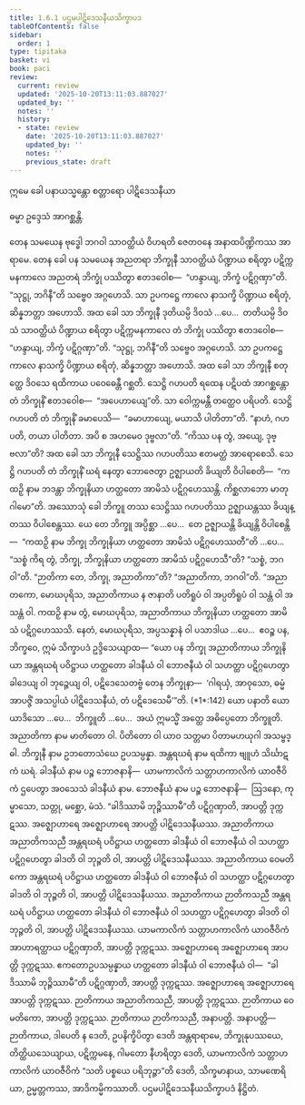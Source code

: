 ```yaml
---
title: 1.6.1 ပဌမပါဋိဒေသနီယသိက္ခာပဒ
tableOfContents: false
sidebar:
  order: 1
type: tipitaka
basket: vi
book: paci
review:
  current: review
  updated: '2025-10-20T13:11:03.887027'
  updated_by: ''
  notes: ''
  history:
  - state: review
    date: '2025-10-20T13:11:03.887027'
    updated_by: ''
    notes: ''
    previous_state: draft
---
```



<DynamicBreadcrumb />


<ReviewStatus review={frontmatter.review} showDetails={true} />

<HypothesisAnnotation frontmatter={frontmatter} />


<Paragraph number="1599" type="center" book="paci">
ဣမေ ခေါ ပနာယသ္မန္တော စတ္တာရော ပါဋိဒေသနီယာ

  
ဓမ္မာ ဥဒ္ဒေသံ အာဂစ္ဆန္တိ.


</Paragraph>

<Division number="552" book="paci" e="ch" v="2" p="227">

<Paragraph number="1600" book="paci">
တေန သမယေန ဗုဒ္ဓေါ ဘဂဝါ သာဝတ္ထိယံ ဝိဟရတိ ဇေတဝနေ အနာထပိဏ္ဍိကဿ အာရာမေ. တေန ခေါ ပန သမယေန အညတရာ ဘိက္ခုနီ သာဝတ္ထိယံ ပိဏ္ဍာယ စရိတွာ ပဋိက္ကမနကာလေ အညတရံ ဘိက္ခုံ ပဿိတွာ ဧတဒဝေါစ—  “ဟန္ဒာယျ, ဘိက္ခံ ပဋိဂ္ဂဏှာ”တိ. “သုဋ္ဌု, ဘဂိနီ”တိ သဗ္ဗေဝ အဂ္ဂဟေသိ. သာ ဥပကဋ္ဌေ ကာလေ နာသက္ခိ ပိဏ္ဍာယ စရိတုံ, ဆိန္နဘတ္တာ အဟောသိ. အထ ခေါ သာ ဘိက္ခုနီ ဒုတိယမ္ပိ ဒိဝသံ …ပေ…  တတိယမ္ပိ ဒိဝသံ သာဝတ္ထိယံ ပိဏ္ဍာယ စရိတွာ ပဋိက္ကမနကာလေ တံ ဘိက္ခုံ ပဿိတွာ ဧတဒဝေါစ—  “ဟန္ဒာယျ, ဘိက္ခံ ပဋိဂ္ဂဏှာ”တိ. “သုဋ္ဌု, ဘဂိနီ”တိ သဗ္ဗေဝ အဂ္ဂဟေသိ. သာ ဥပကဋ္ဌေ ကာလေ နာသက္ခိ ပိဏ္ဍာယ စရိတုံ, ဆိန္နဘတ္တာ အဟောသိ. အထ ခေါ သာ ဘိက္ခုနီ စတုတ္ထေ ဒိဝသေ ရထိကာယ ပဝေဓေန္တီ ဂစ္ဆတိ. သေဋ္ဌိ ဂဟပတိ ရထေန ပဋိပထံ အာဂစ္ဆန္တော တံ ဘိက္ခုနိံ ဧတဒဝေါစ—  “အပေဟာယျေ”တိ. သာ ဝေါက္ကမန္တီ တတ္ထေဝ ပရိပတိ. သေဋ္ဌိ ဂဟပတိ တံ ဘိက္ခုနိံ ခမာပေသိ—  “ခမာဟာယျေ, မယာသိ ပါတိတာ”တိ. “နာဟံ, ဂဟပတိ, တယာ ပါတိတာ. အပိ စ အဟမေဝ ဒုဗ္ဗလာ”တိ. “ကိဿ ပန တွံ, အယျေ, ဒုဗ္ဗလာ”တိ? အထ ခေါ သာ ဘိက္ခုနီ သေဋ္ဌိဿ ဂဟပတိဿ ဧတမတ္ထံ အာရောစေသိ. သေဋ္ဌိ ဂဟပတိ တံ ဘိက္ခုနိံ ဃရံ နေတွာ ဘောဇေတွာ ဥဇ္ဈာယတိ ခိယျတိ ဝိပါစေတိ—  “ကထဉှိ နာမ ဘဒန္တာ ဘိက္ခုနိယာ ဟတ္ထတော အာမိသံ ပဋိဂ္ဂဟေဿန္တိ. ကိစ္ဆလာဘော မာတုဂါမော”တိ.
</Paragraph>

<Paragraph number="1601" book="paci">
အဿောသုံ ခေါ ဘိက္ခူ တဿ သေဋ္ဌိဿ ဂဟပတိဿ ဥဇ္ဈာယန္တဿ ခိယျန္တဿ ဝိပါစေန္တဿ. ယေ တေ ဘိက္ခူ အပ္ပိစ္ဆာ …ပေ…  တေ ဥဇ္ဈာယန္တိ ခိယျန္တိ ဝိပါစေန္တိ—  “ကထဉှိ နာမ ဘိက္ခု ဘိက္ခုနိယာ ဟတ္ထတော အာမိသံ ပဋိဂ္ဂဟေဿတီ”တိ …ပေ…  “သစ္စံ ကိရ တွံ, ဘိက္ခု, ဘိက္ခုနိယာ ဟတ္ထတော အာမိသံ ပဋိဂ္ဂဟေသီ”တိ? “သစ္စံ, ဘဂဝါ”တိ. “ဉာတိကာ တေ, ဘိက္ခု, အညာတိကာ”တိ? “အညာတိကာ, ဘဂဝါ”တိ. “အညာတကော, မောဃပုရိသ, အညာတိကာယ န ဇာနာတိ ပတိရူပံ ဝါ အပ္ပတိရူပံ ဝါ သန္တံ ဝါ အသန္တံ ဝါ. ကထဉှိ နာမ တွံ, မောဃပုရိသ, အညာတိကာယ ဘိက္ခုနိယာ ဟတ္ထတော အာမိသံ ပဋိဂ္ဂဟေဿသိ. နေတံ, မောဃပုရိသ, အပ္ပသန္နာနံ ဝါ ပသာဒါယ …ပေ…  ဧဝဉ္စ ပန, ဘိက္ခဝေ, ဣမံ သိက္ခာပဒံ ဥဒ္ဒိသေယျာထ—
</Paragraph>

</Division>
<Division number="553" book="paci" e="ch" v="2" p="228">

<Paragraph number="1602" book="paci">
<Emphasis>“ယော ပန ဘိက္ခု အညာတိကာယ ဘိက္ခုနိယာ အန္တရဃရံ ပဝိဋ္ဌာယ ဟတ္ထတော ခါဒနီယံ ဝါ ဘောဇနီယံ ဝါ သဟတ္ထာ ပဋိဂ္ဂဟေတွာ ခါဒေယျ ဝါ ဘုဉ္ဇေယျ ဝါ, ပဋိဒေသေတဗ္ဗံ တေန ဘိက္ခုနာ—  ‘ဂါရယှံ, အာဝုသော, ဓမ္မံ အာပဇ္ဇိံ အသပ္ပါယံ ပါဋိဒေသနီယံ, တံ ပဋိဒေသေမီ’”</Emphasis>တိ. (*1*:<Emphasis>142</Emphasis>)
</Paragraph>

</Division>
<Division number="554" book="paci" e="ch" v="2" p="228">

<Paragraph number="1603" book="paci">
<Emphasis>ယော ပနာ</Emphasis>တိ ယော ယာဒိသော …ပေ…  <Emphasis>ဘိက္ခူ</Emphasis>တိ …ပေ…  အယံ ဣမသ္မိံ အတ္ထေ အဓိပ္ပေတော ဘိက္ခူတိ.
</Paragraph>

<Paragraph number="1604" book="paci">
<Emphasis>အညာတိကာ</Emphasis> နာမ မာတိတော ဝါ. ပိတိတော ဝါ ယာဝ သတ္တမာ ပိတာမဟယုဂါ အသမ္ဗဒ္ဓါ.
</Paragraph>

<Paragraph number="1605" book="paci">
<Emphasis>ဘိက္ခုနီ</Emphasis> နာမ ဥဘတောသံဃေ ဥပသမ္ပန္နာ.
</Paragraph>

<Paragraph number="1606" book="paci">
<Emphasis>အန္တရဃရံ</Emphasis> နာမ ရထိကာ ဗျူဟံ သိင်္ဃာဋကံ ဃရံ.
</Paragraph>

<Paragraph number="1607" book="paci">
<Emphasis>ခါဒနီယံ</Emphasis> နာမ ပဉ္စ ဘောဇနာနိ—  ယာမကာလိကံ သတ္တာဟကာလိကံ ယာဝဇီဝိကံ ဌပေတွာ အဝသေသံ ခါဒနီယံ နာမ.
</Paragraph>

<Paragraph number="1608" book="paci">
<Emphasis>ဘောဇနီယံ</Emphasis> နာမ ပဉ္စ ဘောဇနာနိ—  ဩဒနော, ကုမ္မာသော, သတ္တု, မစ္ဆော, မံသံ. “ခါဒိဿာမိ ဘုဉ္ဇိဿာမီ”တိ ပဋိဂ္ဂဏှာတိ, အာပတ္တိ ဒုက္ကဋဿ. အဇ္ဈောဟာရေ အဇ္ဈောဟာရေ အာပတ္တိ ပါဋိဒေသနီယဿ.
</Paragraph>

</Division>
<Division number="555" book="paci" e="ch" v="2" p="228">

<Paragraph number="1609" book="paci">
အညာတိကာယ အညာတိကသညီ အန္တရဃရံ ပဝိဋ္ဌာယ ဟတ္ထတော ခါဒနီယံ ဝါ ဘောဇနီယံ ဝါ သဟတ္ထာ ပဋိဂ္ဂဟေတွာ ခါဒတိ ဝါ ဘုဉ္ဇတိ ဝါ, အာပတ္တိ ပါဋိဒေသနီယဿ. အညာတိကာယ ဝေမတိကော အန္တရဃရံ ပဝိဋ္ဌာယ ဟတ္ထတော ခါဒနီယံ ဝါ ဘောဇနီယံ ဝါ သဟတ္ထာ ပဋိဂ္ဂဟေတွာ ခါဒတိ ဝါ ဘုဉ္ဇတိ ဝါ, အာပတ္တိ ပါဋိဒေသနီယဿ. အညာတိကာယ ဉာတိကသညီ အန္တရဃရံ ပဝိဋ္ဌာယ ဟတ္ထတော ခါဒနီယံ ဝါ ဘောဇနီယံ ဝါ သဟတ္ထာ ပဋိဂ္ဂဟေတွာ ခါဒတိ ဝါ ဘုဉ္ဇတိ ဝါ, အာပတ္တိ ပါဋိဒေသနီယဿ.
</Paragraph>

<Paragraph number="1610" book="paci">
ယာမကာလိကံ သတ္တာဟကာလိကံ ယာဝဇီဝိကံ အာဟာရတ္ထာယ ပဋိဂ္ဂဏှာတိ, အာပတ္တိ ဒုက္ကဋဿ. အဇ္ဈောဟာရေ အဇ္ဈောဟာရေ အာပတ္တိ ဒုက္ကဋဿ. ဧကတောဥပသမ္ပန္နာယ ဟတ္ထတော ခါဒနီယံ ဝါ ဘောဇနီယံ ဝါ—  “ခါဒိဿာမိ ဘုဉ္ဇိဿာမီ”တိ ပဋိဂ္ဂဏှာတိ, အာပတ္တိ ဒုက္ကဋဿ. အဇ္ဈောဟာရေ အဇ္ဈောဟာရေ အာပတ္တိ ဒုက္ကဋဿ. ဉာတိကာယ အညာတိကသညီ, အာပတ္တိ ဒုက္ကဋဿ. ဉာတိကာယ ဝေမတိကော, အာပတ္တိ ဒုက္ကဋဿ. ဉာတိကာယ ဉာတိကသညီ, အနာပတ္တိ.
</Paragraph>

</Division>
<Division number="556" book="paci" e="ch" v="2" p="229">

<Paragraph number="1611" book="paci">
အနာပတ္တိ—  ဉာတိကာယ, ဒါပေတိ န ဒေတိ, ဥပနိက္ခိပိတွာ ဒေတိ အန္တရာရာမေ, ဘိက္ခုနုပဿယေ, တိတ္ထိယသေယျာယ, ပဋိက္ကမနေ, ဂါမတော နီဟရိတွာ ဒေတိ, ယာမကာလိကံ သတ္တာဟကာလိကံ ယာဝဇီဝိကံ “သတိ ပစ္စယေ ပရိဘုဉ္ဇာ”တိ ဒေတိ, သိက္ခမာနာယ, သာမဏေရိယာ, ဥမ္မတ္တကဿ, အာဒိကမ္မိကဿာတိ.

</Paragraph>
</Division>

<Paragraph number="1612" type="center" book="paci">
ပဌမပါဋိဒေသနီယသိက္ခာပဒံ နိဋ္ဌိတံ.
</Paragraph>